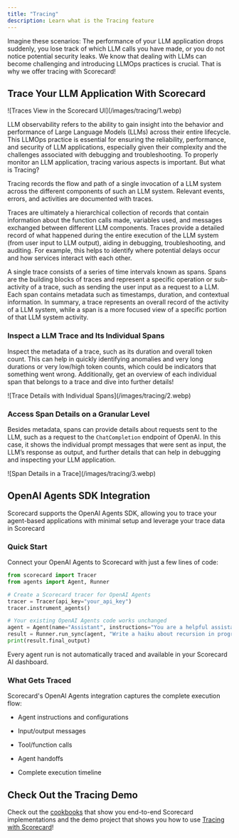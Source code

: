 ```yaml
---
title: "Tracing"
description: Learn what is the Tracing feature
---
```


Imagine these scenarios: The performance of your LLM application drops suddenly, you lose track of which LLM calls you have made, or you do not notice potential security leaks. We know that dealing with LLMs can become challenging and introducing LLMOps practices is crucial. That is why we offer tracing with Scorecard!

## Trace Your LLM Application With Scorecard

<Frame caption="Traces View in the Scorecard UI">
  ![Traces View in the Scorecard UI](/images/tracing/1.webp)
</Frame>

LLM observability refers to the ability to gain insight into the behavior and performance of Large Language Models (LLMs) across their entire lifecycle. This LLMOps practice is essential for ensuring the reliability, performance, and security of LLM applications, especially given their complexity and the challenges associated with debugging and troubleshooting. To properly monitor an LLM application, tracing various aspects is important. But what is Tracing?

Tracing records the flow and path of a single invocation of a LLM system across the different components of such an LLM system. Relevant events, errors, and activities are documented with traces.

Traces are ultimately a hierarchical collection of records that contain information about the function calls made, variables used, and messages exchanged between different LLM components. Traces provide a detailed record of what happened during the entire execution of the LLM system (from user input to LLM output), aiding in debugging, troubleshooting, and auditing. For example, this helps to identify where potential delays occur and how services interact with each other.

A single trace consists of a series of time intervals known as spans. Spans are the building blocks of traces and represent a specific operation or sub-activity of a trace, such as sending the user input as a request to a LLM. Each span contains metadata such as timestamps, duration, and contextual information. In summary, a trace represents an overall record of the activity of a LLM system, while a span is a more focused view of a specific portion of that LLM system activity.

### Inspect a LLM Trace and Its Individual Spans

Inspect the metadata of a trace, such as its duration and overall token count. This can help in quickly identifying anomalies and very long durations or very low/high token counts, which could be indicators that something went wrong. Additionally, get an overview of each individual span that belongs to a trace and dive into further details!

<Frame caption="Trace Details with Individual Spans">
  ![Trace Details with Individual Spans](/images/tracing/2.webp)
</Frame>

### Access Span Details on a Granular Level

Besides metadata, spans can provide details about requests sent to the LLM, such as a request to the `ChatCompletion` endpoint of OpenAI. In this case, it shows the individual prompt messages that were sent as input, the LLM’s response as output, and further details that can help in debugging and inspecting your LLM application.

<Frame caption="Span Details in a Trace">
  ![Span Details in a Trace](/images/tracing/3.webp)
</Frame>

## OpenAI Agents SDK Integration

Scorecard supports the OpenAI Agents SDK, allowing you to trace your agent-based applications with minimal setup and leverage your trace data in Scorecard

### Quick Start

Connect your OpenAI Agents to Scorecard with just a few lines of code:

```python
from scorecard import Tracer
from agents import Agent, Runner

# Create a Scorecard tracer for OpenAI Agents
tracer = Tracer(api_key="your_api_key")
tracer.instrument_agents()

# Your existing OpenAI Agents code works unchanged
agent = Agent(name="Assistant", instructions="You are a helpful assistant")
result = Runner.run_sync(agent, "Write a haiku about recursion in programming.")
print(result.final_output)
```

Every agent run is not automatically traced and available in your Scorecard AI dashboard.

### What Gets Traced

Scorecard's OpenAI Agents integration captures the complete execution flow:

* Agent instructions and configurations

* Input/output messages

* Tool/function calls

* Agent handoffs

* Complete execution timeline

## Check Out the Tracing Demo

Check out the [cookbooks](/docs/documentation/how-to-use-scorecard/cookbooks) that show you end-to-end Scorecard implementations and the demo project that shows you how to use [Tracing with Scorecard](https://github.com/scorecard-ai/scorecard-tracing-demo)!